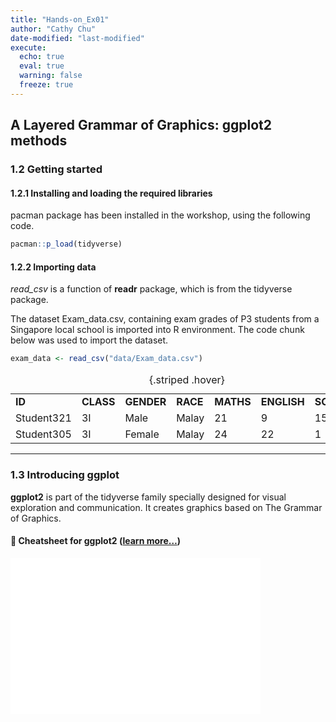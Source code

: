 ```yaml
---
title: "Hands-on_Ex01"
author: "Cathy Chu"
date-modified: "last-modified" 
execute:
  echo: true 
  eval: true 
  warning: false 
  freeze: true  
---
```


## A Layered Grammar of Graphics: ggplot2 methods

### 1.2 Getting started

#### **1.2.1 Installing and loading the required libraries**

pacman package has been installed in the workshop, using the following code.

```r
pacman::p_load(tidyverse)
```

#### **1.2.2 Importing data**

*read_csv* is a function of **readr** package, which is from the tidyverse package.

The dataset Exam_data.csv, containing exam grades of P3 students from a Singapore local school is imported into R environment. The code chunk below was used to import the dataset.

```r
exam_data <- read_csv("data/Exam_data.csv")
```

|            |           |            |          |           |             |             |
|-----------|-----------|-----------|-----------|-----------|-----------|-----------|
| **ID**     | **CLASS** | **GENDER** | **RACE** | **MATHS** | **ENGLISH** | **SCIENCE** |
| Student321 | 3I        | Male       | Malay    | 21        | 9           | 15          |
| Student305 | 3I        | Female     | Malay    | 24        | 22          | 1           |

: {.striped .hover}

------------------------------------------------------------------------

### **1.3 Introducing ggplot**

**ggplot2** is part of the tidyverse family specially designed for visual exploration and communication. It creates graphics based on The Grammar of Graphics.

#### 📝 Cheatsheet for ggplot2 ([learn more...](https://ggplot2.tidyverse.org/#cheatsheet))

![](images/data-visualization-01.pdf){width="400" height="250"}
